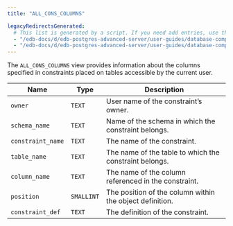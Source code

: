 ```yaml
---
title: "ALL_CONS_COLUMNS"

legacyRedirectsGenerated:
  # This list is generated by a script. If you need add entries, use the `legacyRedirects` key.
  - "/edb-docs/d/edb-postgres-advanced-server/user-guides/database-compatibility-for-oracle-developers-catalog-views-guide/13/all_cons_columns.html"
  - "/edb-docs/d/edb-postgres-advanced-server/user-guides/database-compatibility-for-oracle-developers-catalog-views-guide/latest/all_cons_columns.html"
---
```


<div id="all_cons_columns" class="registered_link"></div>

The `ALL_CONS_COLUMNS` view provides information about the columns specified in constraints placed on tables accessible by the current user.

| Name              | Type       | Description                                              |
| ----------------- | ---------- | -------------------------------------------------------- |
| `owner`           | `TEXT`     | User name of the constraint’s owner.                     |
| `schema_name`     | `TEXT`     | Name of the schema in which the constraint belongs.      |
| `constraint_name` | `TEXT`     | The name of the constraint.                              |
| `table_name`      | `TEXT`     | The name of the table to which the constraint belongs.   |
| `column_name`     | `TEXT`     | The name of the column referenced in the constraint.     |
| `position`        | `SMALLINT` | The position of the column within the object definition. |
| `constraint_def`  | `TEXT`     | The definition of the constraint.                        |
